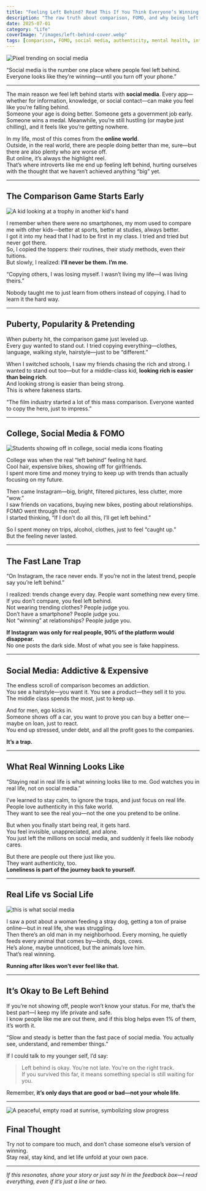 ```yaml
---
title: "Feeling Left Behind? Read This If You Think Everyone’s Winning but You"
description: "The raw truth about comparison, FOMO, and why being left behind is not the end of your story."
date: 2025-07-01
category: "Life"
coverImage: "/images/left-behind-cover.webp"
tags: [comparison, FOMO, social media, authenticity, mental health, introvert]
---
```



<Image
  src="/images/trending-woman1.webp"
  alt="Pixel trending on social media"
  width={900}
  height={400}
  className="rounded-xl my-6 mx-auto shadow-lg"
/>

<Quote>
  “Social media is the number one place where people feel left behind. Everyone looks like they’re winning—until you turn off your phone.”  
</Quote>

---

The main reason we feel left behind starts with **social media**. Every app—whether for information, knowledge, or social contact—can make you feel like you’re falling behind.  
Someone your age is doing better. Someone gets a government job early. Someone wins a medal. Meanwhile, you’re still hustling (or maybe just chilling), and it feels like you’re getting nowhere.

In my life, most of this comes from the **online world**.  
Outside, in the real world, there are people doing better than me, sure—but there are also plenty who are worse off.  
But online, it’s always the highlight reel.  
That’s where introverts like me end up feeling left behind, hurting ourselves with the thought that we haven’t achieved anything “big” yet.

---

## The Comparison Game Starts Early

<Image
  src="/images/comparison-childhood.webp"
  alt="A kid looking at a trophy in another kid's hand"
  width={900}
  height={400}
  className="rounded-xl my-6 mx-auto shadow-lg"
/>

I remember when there were no smartphones, my mom used to compare me with other kids—better at sports, better at studies, always better.  
I got it into my head that I had to be first in my class. I tried and tried but never got there.  
So, I copied the toppers: their routines, their study methods, even their tuitions.  
But slowly, I realized: **I’ll never be them. I’m me.**

<Quote>
  “Copying others, I was losing myself. I wasn’t living my life—I was living theirs.”
</Quote>

Nobody taught me to just learn from others instead of copying. I had to learn it the hard way.

---

## Puberty, Popularity & Pretending

When puberty hit, the comparison game just leveled up.  
Every guy wanted to stand out. I tried copying everything—clothes, language, walking style, hairstyle—just to be “different.”

When I switched schools, I saw my friends chasing the rich and strong. I wanted to stand out too—but for a middle-class kid, **looking rich is easier than being rich**.  
And looking strong is easier than being strong.  
This is where fakeness starts.

<Quote>
  “The film industry started a lot of this mass comparison. Everyone wanted to copy the hero, just to impress.”
</Quote>

---

## College, Social Media & FOMO

<Image
  src="/images/social-media.webp"
  alt="Students showing off in college, social media icons floating"
  width={900}
  height={400}
  className="rounded-xl my-6 mx-auto shadow-lg"
/>

College was when the real “left behind” feeling hit hard.  
Cool hair, expensive bikes, showing off for girlfriends.  
I spent more time and money trying to keep up with trends than actually focusing on my future.

Then came Instagram—big, bright, filtered pictures, less clutter, more “wow.”  
I saw friends on vacations, buying new bikes, posting about relationships.  
FOMO went through the roof.  
I started thinking, “If I don’t do all this, I’ll get left behind.”

So I spent money on trips, alcohol, clothes, just to feel “caught up.”  
But the feeling never lasted.

---

## The Fast Lane Trap

<Quote>
  “On Instagram, the race never ends. If you’re not in the latest trend, people say you’re left behind.”
</Quote>

I realized: trends change every day. People want something new every time.  
If you don’t compare, you feel left behind.  
Not wearing trending clothes? People judge you.  
Don’t have a smartphone? People judge you.  
Not “winning” at relationships? People judge you.

**If Instagram was only for real people, 90% of the platform would disappear.**  
No one posts the dark side. Most of what you see is fake happiness.

---

## Social Media: Addictive & Expensive

The endless scroll of comparison becomes an addiction.  
You see a hairstyle—you want it. You see a product—they sell it to you.  
The middle class spends the most, just to keep up.

And for men, ego kicks in.  
Someone shows off a car, you want to prove you can buy a better one—maybe on loan, just to react.  
You end up stressed, under debt, and all the profit goes to the companies.

**It’s a trap.**

---

## What Real Winning Looks Like

<Quote>
  “Staying real in real life is what winning looks like to me. God watches you in real life, not on social media.”
</Quote>

I’ve learned to stay calm, to ignore the traps, and just focus on real life.  
People love authenticity in this fake world.  
They want to see the real you—not the one you pretend to be online.

But when you finally start being real, it gets hard.  
You feel invisible, unappreciated, and alone.  
You just left the millions on social media, and suddenly it feels like nobody cares.

But there are people out there just like you.  
They want authenticity, too.  
**Loneliness is part of the journey back to yourself.**

---

## Real Life vs Social Life

<Image
  src="/images/real-vs-social.webp"
  alt="this is what social media"
  width={900}
  height={400}
  className="rounded-xl my-6 mx-auto shadow-lg"
/>

I saw a post about a woman feeding a stray dog, getting a ton of praise online—but in real life, she was struggling.  
Then there’s an old man in my neighborhood. Every morning, he quietly feeds every animal that comes by—birds, dogs, cows.  
He’s alone, maybe unnoticed, but the animals love him.  
That’s real winning.

**Running after likes won’t ever feel like that.**

---

## It’s Okay to Be Left Behind

If you’re not showing off, people won’t know your status. For me, that’s the best part—I keep my life private and safe.  
I know people like me are out there, and if this blog helps even 1% of them, it’s worth it.

<Quote>
  “Slow and steady is better than the fast pace of social media. You actually see, understand, and remember things.”
</Quote>

If I could talk to my younger self, I’d say:
> Left behind is okay. You’re not late. You’re on the right track.  
> If you survived this far, it means something special is still waiting for you.

Remember, **it’s only days that are good or bad—not your whole life**.

---

<Image
  src="/images/slow-lane.webp"
  alt="A peaceful, empty road at sunrise, symbolizing slow progress"
  width={900}
  height={400}
  className="rounded-xl my-6 mx-auto shadow-lg"
/>

## Final Thought

Try not to compare too much, and don’t chase someone else’s version of winning.  
Stay real, stay kind, and let life unfold at your own pace.

---

*If this resonates, share your story or just say hi in the feedback box—I read everything, even if it’s just a line or two.*
